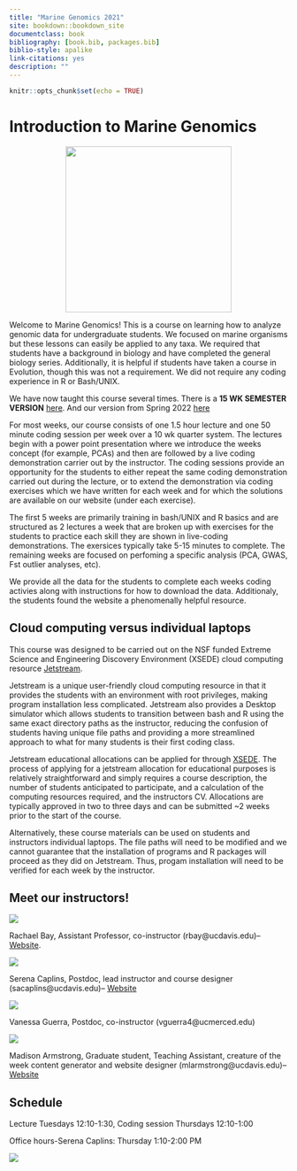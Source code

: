 ```yaml
--- 
title: "Marine Genomics 2021"
site: bookdown::bookdown_site
documentclass: book
bibliography: [book.bib, packages.bib]
biblio-style: apalike
link-citations: yes
description: ""
---
```


```r
knitr::opts_chunk$set(echo = TRUE)
```

# Introduction to Marine Genomics


<center>

<img src="figs/margen.logo.jpg" width="300" height="300" />

</center>


Welcome to Marine Genomics! This is a course on learning how to analyze genomic data for undergraduate students. We focused on marine organisms but these lessons can easily be applied to any taxa. We required that students have a background in biology and have completed the general biology series. Additionally, it is helpful if students have taken a course in Evolution, though this was not a requirement. We did not require any coding experience in R or Bash/UNIX. 

We have now taught this course several times. There is a **15 WK SEMESTER VERSION** [here](https://baylab.github.io/MarineGenomicsSemester/). And our version from Spring 2022 [here](https://baylab.github.io/MarineGenomics2022/)

For most weeks, our course consists of one 1.5 hour lecture and one 50 minute coding session per week over a 10 wk quarter system. The lectures begin with a power point presentation where we introduce the weeks concept (for example, PCAs) and then are followed by a live coding demonstration carrier out by the instructor. The coding sessions provide an opportunity for the students to either repeat the same coding demonstration carried out during the lecture, or to extend the demonstration via coding exercises which we have written for each week and for which the solutions are available on our website (under each exercise). 

The first 5 weeks are primarily training in bash/UNIX and R basics and are structured as 2 lectures a week that are broken up with exercises for the students to practice each skill they are shown in live-coding demonstrations. The exersices typically take 5-15 minutes to complete. The remaining weeks are focused on perfoming a specific analysis (PCA, GWAS, Fst outlier analyses, etc). 

We provide all the data for the students to complete each weeks coding activies along with instructions for how to download the data. Additionaly, the students found the website a phenomenally helpful resource.

## Cloud computing versus individual laptops

This course was designed to be carried out on the NSF funded Extreme Science and Engineering Discovery Environment (XSEDE) cloud computing resource [Jetstream](https://portal.xsede.org/jetstream). 

Jetstream is a unique user-friendly cloud computing resource in that it provides the students with an environment with root privileges, making program installation less complicated. Jetstream also provides a Desktop simulator which allows students to transition between bash and R using the same exact directory paths as the instructor, reducing the confusion of students having unique file paths and providing a more streamlined approach to what for many students is their first coding class. 

Jetstream educational allocations can be applied for through [XSEDE](https://portal.xsede.org/jetstream#allocations:education). The process of applying for a jetstream allocation for educational purposes is relatively straightforward and simply requires a course description, the number of students anticipated to participate, and a calculation of the computing resources required, and the instructors CV. Allocations are typically approved in two to three days and can be submitted ~2 weeks prior to the start of the course.

Alternatively, these course materials can be used on students and instructors individual laptops. The file paths will need to be modified and we cannot guarantee that the installation of programs and R packages will proceed as they did on Jetstream. Thus, progam installation will need to be verified for each week by the instructor.


## Meet our instructors!

![](./figs/Rachael.jpg)

Rachael Bay, Assistant Professor, co-instructor (rbay@ucdavis.edu)-- [Website](https://baylab.github.io/).

![](./figs/Serena.jpg)

Serena Caplins, Postdoc, lead instructor and course designer (sacaplins@ucdavis.edu)-- [Website](https://serenacaplins.wordpress.com/)

![](./figs/Vanessa.jpg)

Vanessa Guerra, Postdoc, co-instructor (vguerra4@ucmerced.edu) 

![](./figs/Maddie2.jpg)

Madison Armstrong, Graduate student, Teaching Assistant, creature of the week content generator and website designer (mlarmstrong@ucdavis.edu)-- [Website](https://madisonarmstrong.me/)


## Schedule
Lecture Tuesdays 12:10-1:30, Coding session Thursdays 12:10-1:00

Office hours-Serena Caplins: Thursday 1:10-2:00 PM


![](./figs/urchins.jpg)


